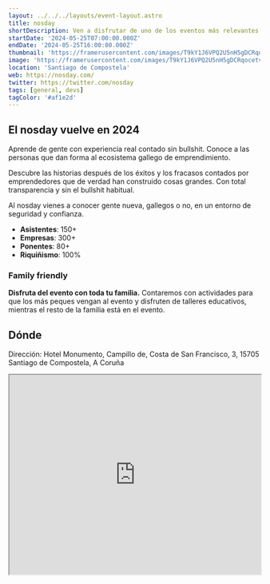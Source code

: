 ```yaml
---
layout: ../../../layouts/event-layout.astro
title: nosday
shortDescription: Ven a disfrutar de uno de los eventos más relevantes de Galicia, conoce las historias de la gente que está creando proyectos increíbles sin bullshit.
startDate: '2024-05-25T07:00:00.000Z'
endDate: '2024-05-25T16:00:00.000Z'
thumbnail: 'https://framerusercontent.com/images/T9kY1J6VPQ2U5nH5gDCRqocetvE.png'
image: 'https://framerusercontent.com/images/T9kY1J6VPQ2U5nH5gDCRqocetvE.png'
location: 'Santiago de Compostela'
web: https://nosday.com/
twitter: https://twitter.com/nosday
tags: [general, devs]
tagColor: '#af1e2d'
---
```


## El nosday vuelve en 2024

Aprende de gente con experiencia real contado sin bullshit. Conoce a las personas que dan forma al ecosistema gallego de emprendimiento.

Descubre las historias después de los éxitos y los fracasos contados por emprendedores que de verdad han construido cosas grandes. Con total transparencia y sin el bullshit habitual.

Al nosday vienes a conocer gente nueva, gallegos o no, en un entorno de seguridad y confianza.

- **Asistentes**: 150+
- **Empresas**: 300+
- **Ponentes**: 80+
- **Riquiñismo**: 100%

### Family friendly

**Disfruta del evento con toda tu familia.** Contaremos con actividades para que los más peques vengan al evento y disfruten de talleres educativos, mientras el resto de la familia está en el evento.

## Dónde

Dirección: Hotel Monumento, Campillo de, Costa de San Francisco, 3, 15705 Santiago de Compostela, A Coruña

<iframe
  style="width: 100%; height: 400px;"
  height="400"
  allowfullscreen=""
  loading="lazy"
  referrerpolicy="no-referrer-when-downgrade"
  src="https://www.google.com/maps/embed?pb=!1m18!1m12!1m3!1d2923.504206334216!2d-8.550436207648666!3d42.88330772750232!2m3!1f0!2f0!3f0!3m2!1i1024!2i768!4f13.1!3m3!1m2!1s0xd2efe436bb58ca3%3A0xab8fc94087449c9a!2sConvento%20de%20San%20Francisco%20do%20Val%20de%20Deus!5e0!3m2!1sen!2ses!4v1704780459558!5m2!1sen!2ses"
  aria-label="Hotel Monumento, Campillo de, Costa de San Francisco, 3, 15705 Santiago de Compostela, A Coruña"
></iframe>
